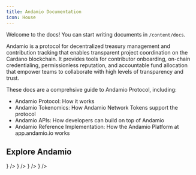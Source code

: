 ```yaml
---
title: Andamio Documentation
icon: House
---
```



Welcome to the docs! You can start writing documents in `/content/docs`.

Andamio is a protocol for decentralized treasury management and contribution tracking that enables transparent project coordination on the Cardano blockchain. It provides tools for contributor onboarding, on-chain credentialing, permissionless reputation, and accountable fund allocation that empower teams to collaborate with high levels of transparency and trust.

These docs are a comprehsive guide to Andamio Protocol, including:

- Andamio Protocol: How it works
- Andamio Tokenomics: How Andamio Network Tokens support the protocol
- Andamio APIs: How developers can build on top of Andamio
- Andamio Reference Implementation: How the Andamio Platform at app.andamio.io works


## Explore Andamio

<Cards>
  <Card title="Read the Andamio Whitepaper" href="/docs/whitepaper" icon={<BookText />} />
  <Card title="Learn more about Andamio Protocol" href="/docs/protocol" icon={<Workflow />} />
  <Card title="Learn more about Andamio Tokenomics" href="/docs/tokenomics" icon={<Coins />} />
  <Card title="Build with Andamio APIs" href="/docs/apis" icon={<Code />} />
</Cards>
